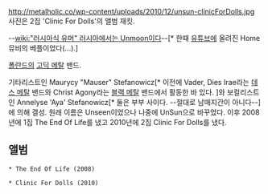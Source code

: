 http://metalholic.co/wp-content/uploads/2010/12/unsun-clinicForDolls.jpg
사진은 2집 'Clinic For Dolls'의 앨범 재킷. 

--[[wiki:"러시아식 유머" 러시아에서는 Unmoon이다]]--[* 한때 [[유튜브]]에 올려진 Home 뮤비의 베플이었다(...).]


[[폴란드]]의 [[고딕 메탈]] 밴드. 

기타리스트인 Maurycy "Mauser" Stefanowicz[* 이전에 Vader, Dies Irae라는 [[데스 메탈]] 밴드와 Christ Agony라는 [[블랙 메탈]] 밴드에서 활동한 바 있다. ]와 보컬리스트인 Annelyse 'Aya' Stefanowicz[* 둘은 부부 사이다. --절대로 남매지간이 아니다--]에 의해 결성. 원래 이름은 Unseen이었으나 나중에 UnSun으로 바꾸었다. 
이후 2008년에 1집 The End Of Life를 냈고 2010년에 2집 Clinic For Dolls를 냈다. 

== 앨범 ==

 * The End Of Life (2008)

{{{#!html
<object width="480" height="360"><param name="movie" value="http://www.youtube.com/v/LapknbGS7Os?version=3&amp;hl=ko_KR"></param><param name="allowFullScreen" value="true"></param><param name="allowscriptaccess" value="always"></param><embed src="http://www.youtube.com/v/LapknbGS7Os?version=3&amp;hl=ko_KR" type="application/x-shockwave-flash" width="480" height="360" allowscriptaccess="always" allowfullscreen="true"></embed></object>}}}

 * Clinic For Dolls (2010)

{{{#!html
<object width="640" height="360"><param name="movie" value="http://www.youtube.com/v/2O2Aec2o-4w?version=3&amp;hl=ko_KR"></param><param name="allowFullScreen" value="true"></param><param name="allowscriptaccess" value="always"></param><embed src="http://www.youtube.com/v/2O2Aec2o-4w?version=3&amp;hl=ko_KR" type="application/x-shockwave-flash" width="640" height="360" allowscriptaccess="always" allowfullscreen="true"></embed></object>}}}



